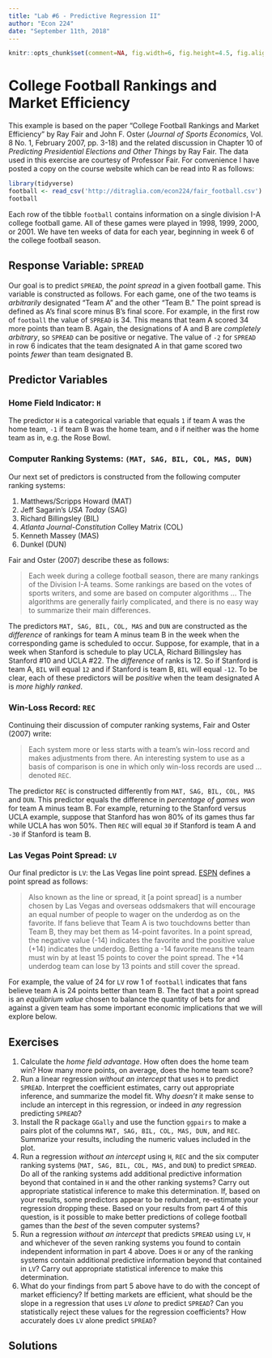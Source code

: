 ```yaml
---
title: "Lab #6 - Predictive Regression II"
author: "Econ 224"
date: "September 11th, 2018"
---
```


<!-- knitr global options -->
```r
knitr::opts_chunk$set(comment=NA, fig.width=6, fig.height=4.5, fig.align = 'center')
```

# College Football Rankings and Market Efficiency 

This example is based on the paper "College Football Rankings and Market Efficiency" by Ray Fair and John F.\ Oster (*Journal of Sports Economics*, Vol. 8 No. 1, February 2007, pp. 3-18) and the related discussion in Chapter 10 of *Predicting Presidential Elections and Other Things* by Ray Fair.
The data used in this exercise are courtesy of Professor Fair.
For convenience I have posted a copy on the course website which can be read into R as follows:
```r
library(tidyverse)
football <- read_csv('http://ditraglia.com/econ224/fair_football.csv')
football
```
Each row of the tibble `football` contains information on a single division I-A college football game.
All of these games were played in 1998, 1999, 2000, or 2001.
We have ten weeks of data for each year, beginning in week 6 of the college football season.

## Response Variable: `SPREAD`
Our goal is to predict `SPREAD`, the *point spread* in a given football game.
This variable is constructed as follows.
For each game, one of the two teams is *arbitrarily* designated "Team A" and the other "Team B."
The point spread is defined as A's final score minus B's final score.
For example, in the first row of `football` the value of `SPREAD` is 34.
This means that team A scored 34 more points than team B.
Again, the designations of A and B are *completely arbitrary*, so `SPREAD` can be positive or negative.
The value of `-2` for `SPREAD` in row 6 indicates that the team designated A in that game scored two points *fewer* than team designated B.

## Predictor Variables

### Home Field Indicator: `H`
The predictor `H` is a categorical variable that equals `1` if team A was the home team, `-1` if team B was the home team, and `0` if neither was the home team as in, e.g. the Rose Bowl.


### Computer Ranking Systems: `(MAT, SAG, BIL, COL, MAS, DUN)`

Our next set of predictors is constructed from the following computer ranking systems:

1. Matthews/Scripps Howard (MAT)
2. Jeff Sagarin's *USA Today* (SAG)
3. Richard Billingsley (BIL)
4. *Atlanta Journal-Constitution* Colley Matrix (COL)
5. Kenneth Massey (MAS)
6. Dunkel (DUN)

Fair and Oster (2007) describe these as follows:

> Each week during a college football season, there are many rankings of the Division I-A teams. Some rankings are based on the votes of sports writers, and some are based on computer algorithms ...  The algorithms are generally fairly complicated, and there is no easy way to summarize their main differences. 

The predictors `MAT, SAG, BIL, COL, MAS` and `DUN` are constructed as the *difference* of rankings for team A minus team B in the week when the corresponding game is scheduled to occur.
Suppose, for example, that in a week when Stanford is schedule to play UCLA, Richard Billingsley has Stanford \#10 and UCLA \#22.
The *difference* of ranks is 12.
So if Stanford is team A, `BIL` will equal `12` and if Stanford is team B, `BIL` will equal `-12`.
To be clear, each of these predictors will be *positive* when the team designated A is *more highly ranked*.

### Win-Loss Record: `REC`

Continuing their discussion of computer ranking systems, Fair and Oster (2007) write:

> Each system more or less starts with a team's win-loss record and makes adjustments from there. An interesting system to use as a basis of comparison is one in which only win-loss records are used ... denoted `REC`.

The predictor `REC` is constructed differently from `MAT, SAG, BIL, COL, MAS` and `DUN`.
This predictor equals the difference in *percentage of games won* for team A minus team B.
For example, returning to the Stanford versus UCLA example, suppose that Stanford has won 80\% of its games thus far while UCLA has won 50\%.
Then `REC` will equal `30` if Stanford is team A and `-30` if Stanford is team B.

### Las Vegas Point Spread: `LV`
Our final predictor is `LV`: the Las Vegas line point spread.
[ESPN](http://www.espn.com/college-football/lines) defines a point spread as follows:

> Also known as the line or spread, it [a point spread] is a number chosen by Las Vegas and overseas oddsmakers that will encourage an equal number of people to wager on the underdog as on the favorite. If fans believe that Team A is two touchdowns better than Team B, they may bet them as 14-point favorites. In a point spread, the negative value (-14) indicates the favorite and the positive value (+14) indicates the underdog. Betting a -14 favorite means the team must win by at least 15 points to cover the point spread. The +14 underdog team can lose by 13 points and still cover the spread. 

For example, the value of 24 for `LV` row 1 of `football` indicates that fans believe team A is 24 points better than team B.
The fact that a point spread is an *equilibrium value* chosen to balance the quantity of bets for and against a given team has some important economic implications that we will explore below.

## Exercises
1. Calculate the *home field advantage*.
   How often does the home team win?
   How many more points, on average, does the home team score?
2. Run a linear regression *without an intercept* that uses `H` to predict `SPREAD`. Interpret the coefficient estimates, carry out appropriate inference, and summarize the model fit. Why *doesn't* it make sense to include an intercept in this regression, or indeed in *any* regression predicting `SPREAD`?
3. Install the R package `GGally` and use the function `ggpairs` to make a pairs plot of the columns `MAT, SAG, BIL, COL, MAS, DUN,` and `REC`. Summarize your results, including the numeric values included in the plot.
4. Run a regression *without an intercept* using `H`, `REC` and the six computer ranking systems (`MAT, SAG, BIL, COL, MAS,` and `DUN`) to predict `SPREAD`. 
   Do all of the ranking systems add additional predictive information beyond that contained in `H` and the other ranking systems? 
   Carry out appropriate statistical inference to make this determination.
   If, based on your results, some predictors appear to be redundant, re-estimate your regression dropping these.
   Based on your results from part 4 of this question, is it possible to make better predictions of college football games than the *best* of the seven computer systems? 
5. Run a regression *without an intercept* that predicts `SPREAD` using `LV`, `H` and whichever of the seven ranking systems you found to contain independent information in part 4 above. Does `H` or any of the ranking systems contain additional predictive information beyond that contained in `LV`? Carry out appropriate statistical inference to make this determination. 
6. What do your findings from part 5 above have to do with the concept of market efficiency?
   If betting markets are efficient, what should be the slope in a regression that uses `LV` *alone* to predict `SPREAD`?
   Can you statistically reject these values for the regression coefficients?
   How accurately does `LV` alone predict `SPREAD`?

## Solutions 
